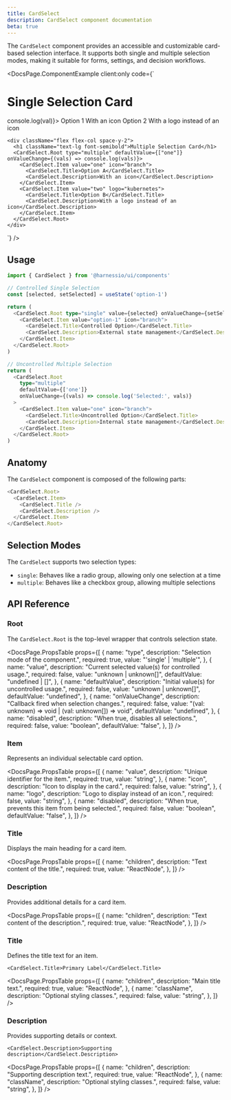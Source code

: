 ```yaml
---
title: CardSelect
description: CardSelect component documentation
beta: true
---
```


The `CardSelect` component provides an accessible and customizable card-based selection interface. It supports both single and multiple selection modes, making it suitable for forms, settings, and decision workflows.


<DocsPage.ComponentExample
  client:only
  code={`
  <div className="flex flex-col space-y-8">
    <div className="flex flex-col space-y-2">
      <h1 className="text-lg font-semibold">Single Selection Card</h1>
      <CardSelect.Root type="single" onValueChange={(val) => console.log(val)}>
        <CardSelect.Item value="option-1" icon="branch">
          <CardSelect.Title>Option 1</CardSelect.Title>
          <CardSelect.Description>With an icon</CardSelect.Description>
        </CardSelect.Item>
        <CardSelect.Item value="option-2" logo="jira">
          <CardSelect.Title>Option 2</CardSelect.Title>
          <CardSelect.Description>With a logo instead of an icon</CardSelect.Description>
        </CardSelect.Item>
      </CardSelect.Root>
    </div>

    <div className="flex flex-col space-y-2">
      <h1 className="text-lg font-semibold">Multiple Selection Card</h1>
      <CardSelect.Root type="multiple" defaultValue={["one"]} onValueChange={(vals) => console.log(vals)}>
        <CardSelect.Item value="one" icon="branch">
          <CardSelect.Title>Option A</CardSelect.Title>
          <CardSelect.Description>With an icon</CardSelect.Description>
        </CardSelect.Item>
        <CardSelect.Item value="two" logo="kubernetes">
          <CardSelect.Title>Option B</CardSelect.Title>
          <CardSelect.Description>With a logo instead of an icon</CardSelect.Description>
        </CardSelect.Item>
      </CardSelect.Root>
    </div>

  </div>`}
/>

## Usage

```typescript jsx
import { CardSelect } from '@harnessio/ui/components'

// Controlled Single Selection
const [selected, setSelected] = useState('option-1')

return (
  <CardSelect.Root type="single" value={selected} onValueChange={setSelected}>
    <CardSelect.Item value="option-1" icon="branch">
      <CardSelect.Title>Controlled Option</CardSelect.Title>
      <CardSelect.Description>External state management</CardSelect.Description>
    </CardSelect.Item>
  </CardSelect.Root>
)

// Uncontrolled Multiple Selection
return (
  <CardSelect.Root
    type="multiple"
    defaultValue={['one']}
    onValueChange={(vals) => console.log('Selected:', vals)}
  >
    <CardSelect.Item value="one" icon="branch">
      <CardSelect.Title>Uncontrolled Option</CardSelect.Title>
      <CardSelect.Description>Internal state management</CardSelect.Description>
    </CardSelect.Item>
  </CardSelect.Root>
)
```

## Anatomy

The `CardSelect` component is composed of the following parts:

```typescript jsx
<CardSelect.Root>
  <CardSelect.Item>
    <CardSelect.Title />
    <CardSelect.Description />
  </CardSelect.Item>
</CardSelect.Root>
```

## Selection Modes

The `CardSelect` supports two selection types:

- `single`: Behaves like a radio group, allowing only one selection at a time
- `multiple`: Behaves like a checkbox group, allowing multiple selections

## API Reference

### Root

The `CardSelect.Root` is the top-level wrapper that controls selection state.

<DocsPage.PropsTable
  props={[
    {
      name: "type",
      description: "Selection mode of the component.",
      required: true,
      value: "'single' | 'multiple'",
    },
    {
      name: "value",
      description: "Current selected value(s) for controlled usage.",
      required: false,
      value: "unknown | unknown[]",
      defaultValue: "undefined | []",
    },
    {
      name: "defaultValue",
      description: "Initial value(s) for uncontrolled usage.",
      required: false,
      value: "unknown | unknown[]",
      defaultValue: "undefined",
    },
    {
      name: "onValueChange",
      description: "Callback fired when selection changes.",
      required: false,
      value: "(val: unknown) => void | (val: unknown[]) => void",
      defaultValue: "undefined",
    },
    {
      name: "disabled",
      description: "When true, disables all selections.",
      required: false,
      value: "boolean",
      defaultValue: "false",
    },
  ]}
/>

### Item

Represents an individual selectable card option.

<DocsPage.PropsTable
  props={[
    {
      name: "value",
      description: "Unique identifier for the item.",
      required: true,
      value: "string",
    },
    {
      name: "icon",
      description: "Icon to display in the card.",
      required: false,
      value: "string",
    },
    {
      name: "logo",
      description: "Logo to display instead of an icon.",
      required: false,
      value: "string",
    },
    {
      name: "disabled",
      description: "When true, prevents this item from being selected.",
      required: false,
      value: "boolean",
      defaultValue: "false",
    },
  ]}
/>

### Title

Displays the main heading for a card item.

<DocsPage.PropsTable
  props={[
    {
      name: "children",
      description: "Text content of the title.",
      required: true,
      value: "ReactNode",
    },
  ]}
/>

### Description

Provides additional details for a card item.

<DocsPage.PropsTable
  props={[
    {
      name: "children",
      description: "Text content of the description.",
      required: true,
      value: "ReactNode",
    },
  ]}
/>

### Title

Defines the title text for an item.

```tsx
<CardSelect.Title>Primary Label</CardSelect.Title>
```

<DocsPage.PropsTable
  props={[
    {
      name: "children",
      description: "Main title text.",
      required: true,
      value: "ReactNode",
    },
    {
      name: "className",
      description: "Optional styling classes.",
      required: false,
      value: "string",
    },
  ]}
/>

### Description

Provides supporting details or context.

```tsx
<CardSelect.Description>Supporting description</CardSelect.Description>
```

<DocsPage.PropsTable
  props={[
    {
      name: "children",
      description: "Supporting description text.",
      required: true,
      value: "ReactNode",
    },
    {
      name: "className",
      description: "Optional styling classes.",
      required: false,
      value: "string",
    },
  ]}
/>
